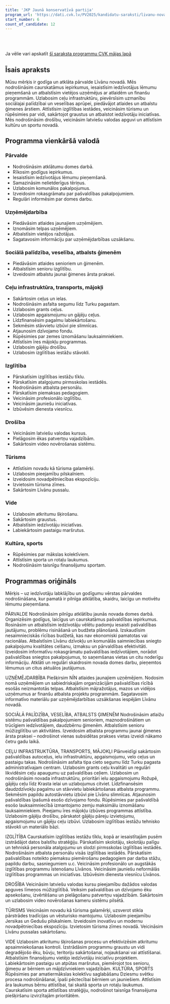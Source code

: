 ```yaml
---
title: 'JKP Jaunā konservatīvā partija'
program_url: 'https://dati.cvk.lv/PV2025/kandidatu-saraksti/livanu-novads/jkp-jauna-konservativa-partija'
start_number: 6
count_of_candidate: 12
---
```



<Badge text="Atklāta pārvalde" variant="note" size="small" /> <Badge text="Uzņēmējdarbības atbalsts" variant="note" size="small" /> <Badge text="Sociālā palīdzība un veselība" variant="note" size="small" /> <Badge text="Ceļu infrastruktūra" variant="note" size="small" /> <Badge text="Izglītības kvalitāte" variant="note" size="small" />

<br/><br/> 

<Card title='Šis ir mākslīga intelekta ģenerēts apraksts' icon='starlight'>
    Ja vēlie vari apskatīt <a href={frontmatter.program_url} target='_blank'>šī saraksta programmu CVK mājas lapā</a>
    </Card>

## Īsais apraksts

Mūsu mērķis ir godīga un atklāta pārvalde Līvānu novadā. Mēs nodrošināsim caurskatāmus iepirkumus, iesaistīsim iedzīvotājus lēmumu pieņemšanā un atbalstīsim vietējos uzņēmējus ar atlaidēm un finanšu programmām. Uzlabosim ceļu infrastruktūru, pievērsīsim uzmanību sociālajai palīdzībai un veselības aprūpei, piedāvājot atlaides un atbalstu ģimenes ārstiem. Attīstīsim izglītības iestādes, veicināsim tūrismu un rūpēsimies par vidi, sakārtojot graustus un atbalstot iedzīvotāju iniciatīvas. Mēs nodrošināsim drošību, veicināsim latviešu valodas apguvi un attīstīsim kultūru un sportu novadā.

## Programma vienkāršā valodā

### Pārvalde
*   Nodrošināsim atklātumu domes darbā.
*   Rīkosim godīgus iepirkumus.
*   Iesaistīsim iedzīvotājus lēmumu pieņemšanā.
*   Samazināsim nelietderīgus tēriņus.
*   Uzlabosim komunālos pakalpojumus.
*   Izveidosim rokasgrāmatu par pašvaldības pakalpojumiem.
*   Regulāri informēsim par domes darbu.

### Uzņēmējdarbība
*   Piedāvāsim atlaides jaunajiem uzņēmējiem.
*   Iznomāsim telpas uzņēmējiem.
*   Atbalstīsim vietējos ražotājus.
*   Sagatavosim informāciju par uzņēmējdarbības uzsākšanu.

### Sociālā palīdzība, veselība, atbalsts ģimenēm
*   Piedāvāsim atlaides senioriem un ģimenēm.
*   Atbalstīsim senioru izglītību.
*   Izveidosim atbalstu jaunai ģimenes ārsta praksei.

### Ceļu infrastruktūra, transports, mājokļi
*   Sakārtosim ceļus un ielas.
*   Nodrošināsim asfalta segumu līdz Turku pagastam.
*   Uzlabosim grants ceļus.
*   Uzlabosim apgaismojumu un gājēju ceļus.
*   Līdzfinansēsim pagalmu labiekārtošanu.
*   Sekmēsim stāvvietu izbūvi pie slimnīcas.
*   Atjaunosim dzīvojamo fondu.
*   Rūpēsimies par zemes iznomāšanu lauksaimniekiem.
*   Attīstīsim īres mājokļu programmas.
*   Uzlabosim gājēju drošību.
*   Uzlabosim izglītības iestāžu stāvokli.

### Izglītība
*   Pārskatīsim izglītības iestāžu tīklu.
*   Pārskatīsim atalgojumu pirmsskolas iestādēs.
*   Nodrošināsim atbalsta personālu.
*   Pārskatīsim piemaksas pedagogiem.
*   Veicināsim profesionālo izglītību.
*   Veicināsim jauniešu iniciatīvas.
*   Izbūvēsim dienesta viesnīcu.

### Drošība
*   Veicināsim latviešu valodas kursus.
*   Pielāgosim ēkas patvertņu vajadzībām.
*   Sakārtosim video novērošanas sistēmu.

### Tūrisms
*   Attīstīsim novadu kā tūrisma galamērķi.
*   Uzlabosim pieejamību pilskalniem.
*   Izveidosim novadpētniecības ekspozīciju.
*   Izvietosim tūrisma zīmes.
*   Sakārtosim Līvānu pussalu.

### Vide
*   Uzlabosim atkritumu šķirošanu.
*   Sakārtosim graustus.
*   Atbalstīsim iedzīvotāju iniciatīvas.
*   Labiekārtosim pastaigu maršrutus.

### Kultūra, sports
*   Rūpēsimies par mākslas kolektīviem.
*   Attīstīsim sporta un rotaļu laukumus.
*   Nodrošināsim taisnīgu finansējumu sportam.

## Programmas oriģināls

Mērķis – uz iedzīvotāju labklājību un godīgumu vērstas pārvaldes nodrošināšana, kur pamatā ir pilnīga atklātība, skaidru, laicīgu un motivētu lēmumu pieņemšana.

PĀRVALDE
Nodrošināsim pilnīgu atklātību jaunās novada domes darbā.
Organizēsim godīgus, laicīgus un caurskatāmus pašvaldības iepirkumus.
Rosināsim un atbalstīsim iedzīvotāju vēlētu padomju iesaisti pašvaldības jautājumu, problēmu risināšanā un budžeta plānošanā.
Izskaudīsim nesaimnieciskās rīcības budžetā, kas nav ekonomiski pamatotas vai racionālas.
Atbalstīsim Līvānu dzīvokļu un komunālās saimniecības sniegto pakalpojumu kvalitātes celšanu, izmaksu un pārvaldības efektivitāti.
Izveidosim informatīvu rokasgrāmatu pašvaldības iedzīvotājiem, norādot pašvaldības sniegtos pakalpojumus, to saņemšanas vietas un citu noderīgu informāciju.
Atklāti un regulāri skaidrosim novada domes darbu, pieņemtos lēmumus un citus aktuālos jautājumus.

UZŅĒMĒJDARBĪBA
Piešķirsim NĪN atlaides jaunajiem uzņēmējiem.
Nodosim nomā uzņēmējiem un sabiedriskajām organizācijām pašvaldības rīcībā esošās neizmantotās telpas.
Atbalstīsim mājražotājus, mazos un vidējos uzņēmumus ar finanšu atbalsta projektu programmām.
Sagatavosim informatīvo materiālu par uzņēmējdarbības uzsākšanas iespējām Līvānu novadā.

SOCIĀLĀ PALĪDZĪBA, VESELĪBA, ATBALSTS ĢIMENĒM
Nodrošināsim atlaižu sistēmu pašvaldības pakalpojumiem senioriem, maznodrošinātiem un trūcīgiem iedzīvotājiem, daudzbērnu ģimenēm.
Atbalstīsim senioru mūžizglītību un aktivitātes.
Izveidosim atbalsta programmu jaunai ģimenes ārsta praksei – nodrošinot vienas subsidētas prakses vietas izveidi nākamo četru gadu laikā.

CEĻU INFRASTRUKTŪRA, TRANSPORTS, MĀJOKĻI
Plānveidīgi sakārtosim pašvaldības autoceļus, ielu infrastruktūru, apgaismojumu, velo ceļus un pastaigu takas.
Nodrošināsim asfalta tipa cieto segumu līdz Turku pagasta administratīvajam centram.
Uzlabosim grants ceļu kvalitāti un regulāri likvidēsim ceļu apaugumu uz pašvaldības ceļiem.
Uzlabosim un nodrošināsim novada infrastruktūru, prioritāri ielu apgaismojumu Rožupē, gājēju ceļu līdz Krasta ielai un uzlabojumus citviet.
Līdzfinansēsim daudzdzīvokļu pagalmu un stāvvietu labiekārtošanas atbalsta programmu.
Sekmēsim papildu autostāvvietu izbūvi pie Līvānu slimnīcas.
Atjaunosim pašvaldības īpašumā esošo dzīvojamo fondu.
Rūpēsimies par pašvaldībā esošo lauksaimniecībā izmantojamo zemju maksimālu iznomāšanu lauksaimniekiem.
Pieejamu īres mājokļu izbūves programmas attīstība.
Uzlabosim gājēju drošību, pārskatot gājēju pāreju izvietojumu, apgaismojumu un gājēju ceļu izbūvi.
Uzlabosim izglītības iestāžu tehnisko stāvokli un materiālo bāzi.

IZGLĪTĪBA
Caurskatīsim izglītības iestāžu tīklu, kopā ar iesaistītajām pusēm izstrādājot datos balstītu stratēģiju.
Pārskatīsim skolotāju, skolotāju palīgu un tehniskā personāla atalgojumu un slodzi pirmsskolas izglītības iestādēs.
Nodrošināsim atbalsta personālu visās izglītības iestādēs.
Pārskatīsim pašvaldības noteikto piemaksu piemērošanu pedagogiem par darba stāžu, papildu darbu, sasniegumiem u.c.
Veicināsim profesionālo un augstākās izglītības programmu īstenošanu Līvānos.
Veicināsim jauniešu neformālās izglītības programmas un iniciatīvas.
Izbūvēsim dienesta viesnīcu Līvānos.

DROŠĪBA
Veicināsim latviešu valodas kursu pieejamību dažādos valodas apguves līmeņos mūžizglītībā.
Veiksim pašvaldības un dzīvojamo ēku apsekošanu, izvērtēšanu un pielāgošanu patvertņu vajadzībām.
Sakārtosim un uzlabosim video novērošanas kameru sistēmu pilsētā.

TŪRISMS
Veicināsim novadu kā tūrisma galamērķi, uzsverot stikla pārstrādes tradīcijas un vēsturisko mantojumu.
Uzlabosim pieejamību Jersikas un Gedušu pilskalniem.
Izveidosim inovatīvu un modernu novadpētniecības ekspozīciju.
Izvietosim tūrisma zīmes novadā.
Veicināsim Līvānu pussalas sakārtošanu.

VIDE
Uzlabosim atkritumu šķirošanas procesu un efektivizēsim atkritumu apsaimniekošanas kontroli.
Izstrādāsim programmu graustu un vidi degradējošo ēku, būvju, teritoriju sakārtošanai, nojaukšanai vai attīstīšanai.
Atbalstīsim finansējumu vietējo iedzīvotāju iniciatīvu projektiem.
Labiekārtosim pastaigu un atpūtas maršrutus, piemērojot tos senioru, ģimeņu ar bērniem un mājdzīvniekiem vajadzībām.
KULTŪRA, SPORTS
Rūpēsimies par amatiermākslas kolektīvu saglabāšanu Dziesmu svētku procesa nodrošināšanai, īpaši pēctecībai bērniem un jauniešiem.
Attīstīsim āra laukumus bērnu attīstībai, tai skaitā sporta un rotaļu laukumus.
Caurskatīsim sporta attīstības stratēģiju, nodrošinot taisnīga finansējuma piešķiršanu izvirzītajām prioritātēm.
